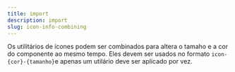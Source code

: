 ```yaml
---
title: import
description: import
slug: icon-info-combining
---
```


Os utilitários de ícones podem ser combinados para altera o tamaho e a cor do componente ao mesmo tempo. Eles devem ser usados no formato `icon-{cor}-{tamanho}`e apenas um utilário deve ser aplicado por vez.
